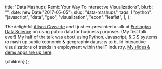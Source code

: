 
  title: "Data Mashups: Remix Your Way To Interactive Visualizations",
  blurb: "",
  date: new Date("2017-05-05"),
  slug: "data-mashups",
  tags: [
    "python",
    "javascript",
    "data",
    "geo",
    "visualization",
    "econ",
    "leaflet",
  ],
};

The delightful [Alison Cossette](https://twitter.com/alison_cossette) and I just co-presented a talk at [Burlington Data Science](https://www.meetup.com/Burlington-Data-Scientists/) on using public data for business purposes. (My first talk ever!) My half of the talk was about using Python, Javascript, & GIS systems to mash up public economic & geographic datasets to build interactive visualizations of trends in employment within the IT industry. [My slides & demo apps are up here](https://vivshaw.github.io/4-19-public-data-talk/).

  <ArticlePage meta={meta}>{children}</ArticlePage>
);
